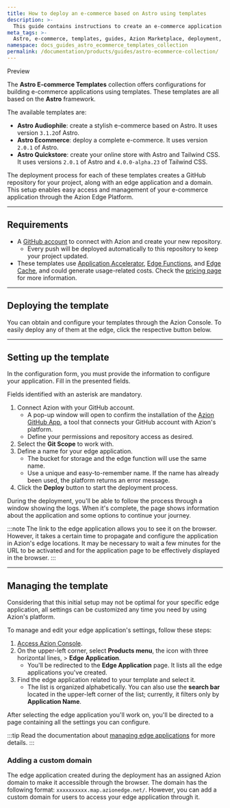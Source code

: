 ```yaml
---
title: How to deploy an e-commerce based on Astro using templates
description: >-
  This guide contains instructions to create an e-commerce application using templates based on Astro.
meta_tags: >-
  Astro, e-commerce, templates, guides, Azion Marketplace, deployment, online store
namespace: docs_guides_astro_ecommerce_templates_collection
permalink: /documentation/products/guides/astro-ecommerce-collection/
---
```



<Tag severity="info" client:only="vue">
Preview
</Tag>

The **Astro E-commerce Templates** collection offers configurations for building e-commerce applications using templates. These templates are all based on the **Astro** framework.

The available templates are:

- **Astro Audiophile**: create a stylish e-commerce based on Astro. It uses version `3.1.2`of Astro.
- **Astro Ecommerce**: deploy a complete e-commerce. It uses version `2.0.1` of Astro.
- **Astro Quickstore**: create your online store with Astro and Tailwind CSS. It uses versions `2.0.1` of Astro and `4.0.0-alpha.23` of Tailwind CSS.

The deployment process for each of these templates creates a GitHub repository for your project, along with an edge application and a domain. This setup enables easy access and management of your e-commerce application through the Azion Edge Platform.

---

## Requirements

- A [GitHub account](https://github.com/signup) to connect with Azion and create your new repository.
    - Every push will be deployed automatically to this repository to keep your project updated.
- These templates use [Application Accelerator](/en/documentation/products/build/edge-application/application-accelerator/), [Edge Functions](/en/documentation/products/build/edge-application/edge-functions/), and [Edge Cache](https://www.azion.com/en/documentation/products/build/edge-application/edge-cache/), and could generate usage-related costs. Check the [pricing page](https://www.azion.com/en/pricing/) for more information.

---

## Deploying the template

You can obtain and configure your templates through the Azion Console. To easily deploy any of them at the edge, click the respective button below.

<LinkButton
    label="Deploy Astro Audiophile"
    link="https://console.azion.com/create/azion-community/astro-audiophile"
    icon="ai ai-azion"
    icon-pos="left"
  />
<LinkButton
    label="Deploy Astro Ecommerce"
    link="https://console.azion.com/create/azion-community/astro-ecommerce"
    icon="ai ai-azion"
    icon-pos="left"
  />
<LinkButton
    label="Deploy Astro Quickstore"
    link="https://console.azion.com/create/azion-community/astro-quickstore"
    icon="ai ai-azion"
    icon-pos="left"
  />

---

## Setting up the template

In the configuration form, you must provide the information to configure your application. Fill in the presented fields. 

Fields identified with an asterisk are mandatory.

1. Connect Azion with your GitHub account.
    - A pop-up window will open to confirm the installation of the [Azion GitHub App](/en/documentation/products/guides/azion-github-app/), a tool that connects your GitHub account with Azion's platform.
    - Define your permissions and repository access as desired.
2. Select the **Git Scope** to work with.
3. Define a name for your edge application.
    - The bucket for storage and the edge function will use the same name.
    - Use a unique and easy-to-remember name. If the name has already been used, the platform returns an error message.
4. Click the **Deploy** button to start the deployment process.

During the deployment, you'll be able to follow the process through a window showing the logs. When it's complete, the page shows information about the application and some options to continue your journey.

:::note
The link to the edge application allows you to see it on the browser. However, it takes a certain time to propagate and configure the application in Azion's edge locations. It may be necessary to wait a few minutes for the URL to be activated and for the application page to be effectively displayed in the browser.
:::

---

## Managing the template

Considering that this initial setup may not be optimal for your specific edge application, all settings can be customized any time you need by using Azion's platform.

To manage and edit your edge application's settings, follow these steps:

1. [Access Azion Console](https://console.azion.com).
2. On the upper-left corner, select **Products menu**, the icon with three horizontal lines, > **Edge Application**.
    - You'll be redirected to the **Edge Application** page. It lists all the edge applications you've created.
3. Find the edge application related to your template and select it.
    - The list is organized alphabetically. You can also use the **search bar** located in the upper-left corner of the list; currently, it filters only by **Application Name**.

After selecting the edge application you'll work on, you'll be directed to a page containing all the settings you can configure.

:::tip
Read the documentation about [managing edge applications](/en/documentation/products/build/edge-application/first-steps/) for more details.
:::

### Adding a custom domain

The edge application created during the deployment has an assigned Azion domain to make it accessible through the browser. The domain has the following format: `xxxxxxxxxx.map.azionedge.net/`. However, you can add a custom domain for users to access your edge application through it.

<LinkButton link="/en/documentation/products/guides/configure-a-domain/" label="go to configuring a domain guide" severity="secondary" /> 
